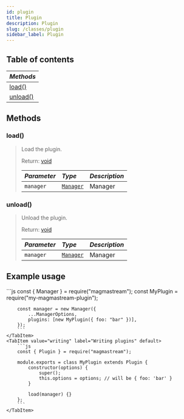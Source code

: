 ```yaml
---
id: plugin
title: Plugin
description: Plugin
slug: /classes/plugin
sidebar_label: Plugin
---
```



## Table of contents

| <i className="fa-solid fa-boxes-stacked"/> Methods |
| :------------------------------------------------- |
| [load()](#load)                                    |
| [unload()](#unload)                                |

## Methods

### load()

> Load the plugin.
>
> Return: [void](https://developer.mozilla.org/en-US/docs/Web/JavaScript/Reference/Operators/void)
>
> | <i className="fa-solid fa-hashtag"/> Parameter | <i className="fa-solid fa-font"/> Type | <i className="fa-solid fa-list"/> Description |
> | :--------------------------------------------- | :------------------------------------- | :-------------------------------------------- |
> | `manager`                                      | [`Manager`](./Manager.mdx)             | Manager                                       |

### unload()

> Unload the plugin.
>
> Return: [void](https://developer.mozilla.org/en-US/docs/Web/JavaScript/Reference/Operators/void)
>
> | <i className="fa-solid fa-hashtag"/> Parameter | <i className="fa-solid fa-font"/> Type | <i className="fa-solid fa-list"/> Description |
> | :--------------------------------------------- | :------------------------------------- | :-------------------------------------------- |
> | `manager`                                      | [`Manager`](./Manager.mdx)             | Manager                                       |

## Example usage

<Tabs>
    <TabItem value="usage" label="Using plugins" default>
        ```js
        const { Manager } = require("magmastream");
        const MyPlugin = require("my-magmastream-plugin");

        const manager = new Manager({
            ...ManagerOptions,
            plugins: [new MyPlugin({ foo: "bar" })],
        });
        ```
    </TabItem>
    <TabItem value="writing" label="Writing plugins" default>
        ```js
        const { Plugin } = require("magmastream");

        module.exports = class MyPlugin extends Plugin {
            constructor(options) {
                super();
                this.options = options; // will be { foo: 'bar' }
            }

            load(manager) {}
        };
        ```
    </TabItem>

</Tabs>
